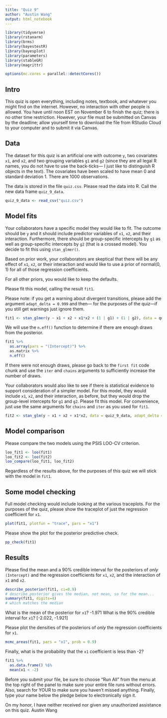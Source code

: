 ```yaml
---
title: "Quiz 9"
author: "Austin Wang"
output: html_notebook
---
```



```r
library(tidyverse)
library(rstanarm)
library(brms)
library(bayestestR)
library(bayesplot)
library(parameters)
library(stableGR)
library(magrittr)

options(mc.cores = parallel::detectCores())
```

## Intro

This quiz is open everything, including notes, textbook, and whatever you might find on the internet. However, no interaction with other people is allowed. You have until noon EST on November 6 to finish the quiz; there is no other time restriction. However, your file must be submitted on Canvas by the deadline; allow yourself time to download the file from RStudio Cloud to your computer and to submit it via Canvas.

## Data

The dataset for this quiz is an artificial one with outcome `y`, 
two covariates `x1`, and `x2`, and two grouping variables `g1` and `g2` 
(since they are all legal R names, you do not have to use the back-ticks---
I just like to distinguish R objects in the text). 
The covariates have been scaled to have mean 0 and standard deviation 1. 
There are 1000 observations.

The data is stored in the file `quiz.csv`. 
Please read the data into R. 
Call the new data frame `quiz_9_data`.

```r
quiz_9_data <- read_csv("quiz.csv")
```

## Model fits

Your collaborators have a specific model they would like to fit. 
The outcome should be `y` and it should include predictor variables of 
`x1`, `x2`, and their interaction. Furthermore, there should be group-specific 
intercepts by `g1` as well as group-specific intercepts by `g2` 
(that is a crossed model). You decide to fit this using `stan_glmer()`. 

Based on prior work, your collaborators are skeptical that there will be any 
effect of `x1`, `x2`, or their interaction and would like to use a prior of 
normal(0, 1) for all of those regression coefficients.

For all other priors, you would like to keep the defaults.

Please fit this model, calling the result `fit1`.

Please note: if you get a warning about divergent transitions, 
please add the argument `adapt_delta = 0.999` and then---
for the purposes of the quiz---if you still get warnings just ignore them.

```r
fit1 <- stan_glmer(y ~ x1 + x2 + x1*x2 + (1 | g1) + (1 | g2), data = quiz_9_data, adapt_delta = 0.99, iter = 20000, chains = 5, cores = 5, prior = normal(0, 1, autoscale = TRUE))

```

We will use the `n.eff()` function to determine if there are enough draws from the posterior.

```r
fit1 %>% 
  as.array(pars = "(Intercept)") %>% 
  as.matrix %>% 
  n.eff()
```

If there were not enough draws, please go back to the `first fit` code chunk and
use the `iter` and `chains` arguments to sufficiently increase the number of draws.

Your collaborators would also like to see if there is statistical evidence to 
support consideration of a simpler model. For this model, they would include 
`x1`, `x2`, and their interaction, as before, but they would drop the 
group-level intercepts for `g1` and `g2`. Please fit this model. 
For convenience, just use the same arguments for `chains` and `iter` as you used for `fit1`.

```r
fit2 <- stan_glm(y ~ x1 + x2 + x1*x2, data = quiz_9_data, adapt_delta = 0.99, iter = 20000, chains = 5, cores = 5)
```

## Model comparison

Please compare the two models using the PSIS LOO-CV criterion.


```r
loo_fit1 <- loo(fit1)
loo_fit2 <- loo(fit2)
loo_compare(loo_fit1, loo_fit2)
```

Regardless of the results above, for the purposes of this quiz we will stick with the model in `fit1`.


## Some model checking

Full model checking would include looking at the various traceplots. 
For the purposes of the quiz, please show the traceplot of just the regression coefficient for `x1`.

```r
plot(fit1, plotfun = "trace", pars = "x1")
```

Please show the plot for the posterior predictive check.

```r
pp_check(fit1)
```

## Results

Please find the mean and a 90% credible interval for the posteriors of *only* 
`(Intercept)` and the regression coefficients for  `x1`, `x2`, and the interaction of `x1` and `x2`.

```r
describe_posterior(fit1, ci=0.9)
# describe_posterior gives the median, not mean, so for the mean...
summary(fit1, digits=4)
# which matches the median
```

What is the mean of the posterior for `x1`?  -1.971
What is the 90% credible interval for `x1`? [-2.022, -1.921]


Please plot the densities of the posteriors of *only* the regression coefficients for `x1`.

```r
mcmc_areas(fit1, pars = "x1", prob = 0.9)
```

Finally, what is the probability that the `x1` coefficient is less than -2?

```r
fit1 %>% 
  as.data.frame() %$%
  mean(x1 < -2)

```

Before you submit your file, be sure to choose "Run All" from the menu at the top right of the panel to make sure your entire file runs without errors. 
Also, search for YOUR to make sure you haven't missed anything.
Finally, type your name below the pledge below to electronically sign it.

On my honor, I have neither received nor given any unauthorized assistance on this quiz.
Austin Wang
